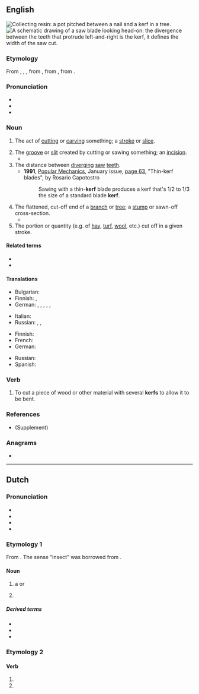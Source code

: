 {{also|Kerf}}
==English==
[[File:Pot made of clay pitched between a nail and a kerf in a tree bark.jpg|thumb|Collecting [[resin]]: a pot pitched between a nail and a '''kerf''' in a tree.]]
[[File:Saw blade.svg|thumb|A schematic drawing of a saw blade looking head-on: the divergence between the teeth that protrude left-and-right is the '''kerf''', it defines the width of the saw cut.]]

===Etymology===
From {{inh|en|enm|kerf}}, {{m|enm|kirf}}, {{m|enm|kyrf}}, from {{inh|en|ang|cyrf|t=an act of cutting, a cutting off; a cutting instrument}}, from {{inh|en|gem-pro|*kurbiz|t=a cut; notch}}, from {{der|en|ine-pro|*gerbʰ-|t=to scratch}}.

===Pronunciation===
* {{IPA|en|/kɜːf/}}
* {{audio|en|en-us-kerf.ogg|Audio (US)}}
* {{rhymes|en|ɜː(ɹ)f}}

===Noun===
{{en-noun}}

# {{lb|en|now|rare}} The act of [[cutting]] or [[carving]] something; a [[stroke]] or [[slice]].
# The [[groove]] or [[slit]] created by cutting or sawing something; an [[incision]].
#* {{quote-book|en|year=1999|passage=They pass through a cleft that has been made across a low range of hills, like a '''kerf''' in the top of a log, and enter into a lovely territory of subtly swelling emerald green fields strewn randomly with small white capsules that he takes to be sheep.|author=[[w:Neal Stephenson|Neal Stephenson]]|title=Cryptonomicon}}
# The distance between [[diverge|diverging]] [[saw]] [[teeth]].
#* '''1991''', [[w:Popular Mechanics|Popular Mechanics]], January issue, [http://books.google.ru/books?id=feMDAAAAMBAJ&lpg=PA63&ots=5KtnX0zrbr&dq=kerf&pg=PA63#v=onepage&q=kerf&f=false page 63], "Thin-kerf blades", by Rosario Capotostro
#*: Sawing with a thin-'''kerf''' blade produces a kerf that's 1/2 to 1/3 the size of a standard blade '''kerf'''.
# The flattened, cut-off end of a [[branch]] or [[tree]]; a [[stump]] or sawn-off cross-section.
#*{{quote-book|en|1941|{{w|Vladimir Nabokov}}|The Real Life of Sebastian Knight|edition=Penguin 1971|page=115
|passage=Sebastian, still not alone, is seated on the white-and-cinder-grey trunk of a felled tree. […] A Camberwell Beauty skims past and settles on the '''kerf''', fanning its velvety wings.}}
# The portion or quantity (e.g. of [[hay]], [[turf]], [[wool]], etc.) cut off in a given stroke.

====Related terms====
* {{l|en|carve}}
* {{l|en|swarf}}

====Translations====
{{trans-top|the groove or slit cut in the workpiece}}
* Bulgarian: {{t+|bg|рязка|f}}
* Finnish: {{t+|fi|lovi}}, {{t+|fi|uurros}}
* German: {{t+|de|Einschnitt|m}}, {{t+|de|Kerbe|f}}, {{t+|de|Nut|f}}, {{t+|de|Schlitz|m}}, {{t|de|Schnittfuge|f}}, {{t+|de|Fuge|f}}
{{trans-mid}}
* Italian: {{t+|it|intaccatura|f}}
* Russian: {{t+|ru|зару́бка|f}}, {{t+|ru|надру́б|m}}, {{t+|ru|пропи́л|m}}
{{trans-bottom}}

{{trans-top|distance between diverging saw teeth}}
* Finnish: {{t+|fi|uurros}}
* French: {{t+|fr|voie}}
* German: {{t|de|Schränkung|f}}
{{trans-mid}}
* Russian: {{t-check|ru|[[ширина́]] [[развод|разво́да]] [[зуб|зу́бьев]] [[пила|пилы́]]}} {{attention|ru|2=was "[[ширина]] [[развод|развода]] [[зуб|зубьев]] [[пила|пилы]]" - assumed sum-of-parts; if an idiom, remove the wikilinks to the individual words. see [[User:Kephir/gadgets/xte#Translation_fixing]]}}
* Spanish: {{t+|es|traba|f}}
{{trans-bottom}}

===Verb===
{{en-verb}}

# To cut a piece of wood or other material with several '''kerfs''' to allow it to be bent.

===References===
* {{R:Century 1911}} (Supplement)

===Anagrams===
* {{anagrams|en|a=efkr|f**ker|ferk}}

----

==Dutch==

===Pronunciation===
* {{IPA|nl|/kɛrf/}}
* {{audio|nl|Nl-kerf.ogg|Audio}}
* {{hyphenation|nl|kerf}}
* {{rhymes|nl|ɛrf}}

===Etymology 1===
From {{inh|nl|dum|kerve}}. The sense “insect” was borrowed from {{der|nl|de|Kerf}}.

====Noun====
{{nl-noun|m|kerven|kerfje}}

# a {{l|en|carve}} or {{l|en|groove}}
# {{lb|nl|rare|obsolete}} {{l|en|insect}}
#: {{syn|nl|insect|kerfdier|gekorven dier}}

=====Derived terms=====
* {{l|nl|kerfbank}}
* {{l|nl|kerfdier}}
* {{l|nl|kerfstok}}

===Etymology 2===
{{nonlemma}}

====Verb====
{{head|nl|verb form}}

# {{nl-verb form of|p=1|n=sg|t=pres|m=ind|kerven}}
# {{nl-verb form of|m=imp|kerven}}